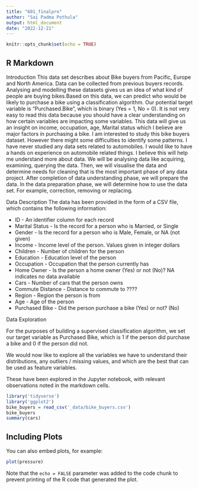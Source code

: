 ```yaml
---
title: "601_finalpro"
author: "Sai Padma Pothula"
output: html_document
date: "2022-12-21"
---
```


```r
knitr::opts_chunk$set(echo = TRUE)
```

## R Markdown

Introduction
This data set describes about Bike buyers from Pacific, Europe and North America. Data can be collected from previous buyers records. Analysing and modelling these datasets gives us an idea of what kind of people are buying bikes.Based on this data, we can predict who would be likely to purchase a bike using a classification algorithm. Our potential target variable is “Purchased.Bike”, which is binary (Yes = 1, No = 0). It is not very easy to read this data because you should have a clear understanding on how certain variables are impacting some variables. This data will give us an insight on income, occupation, age, Marital status which I believe are major factors in purchasing a bike.
I am interested to study this bike buyers dataset. However there might some difficulties to identify some patterns. I have never studied any data sets related to automobiles. I would like to have a hands on experience on automobile related things. I believe this will help me understand more about data. We will be analysing data like acquiring, examining, querying the data. Then, we will visualise the data and determine needs for cleaning that is the most important phase of any data project. After completion of data understanding phase, we will prepare the data. In the data preparation phase, we will determine how to use the data set. For example, correction, removing or replacing.

Data Description
The data has been provided in the form of a CSV file, which contains the following information:

- ID - An identifier column for each record
- Marital Status - Is the record for a person who is Married, or Single
- Gender - Is the record for a person who is Male, Female, or NA (not given)
- Income - Income level of the person. Values given in integer dollars
- Children - Number of children for the person
- Education - Education level of the person
- Occupation - Occupation that the person currently has
- Home Owner - Is the person a home owner (Yes) or not (No)? NA indicates no data available
- Cars - Number of cars that the person owns 
- Commute Distance - Distance to commute to ????
- Region - Region the person is from
- Age - Age of the person
- Purchased Bike - Did the person purchase a bike (Yes) or not? (No)

Data Exploration

For the purposes of building a supervised classification algorithm, we set our target variable as Purchased Bike, which is 1 if the person did purchase a bike and 0 if the person did not.

We would now like to explore all the variables we have to understand their distributions, any outliers / missing values, and which are the best that can be used as feature variables.

These have been explored in the Jupyter notebook, with relevant observations noted in the markdown cells.



```r
library('tidyverse')
library('ggplot2')
bike_buyers = read_csv('_data/bike_buyers.csv')
bike_buyers
summary(cars)
```

## Including Plots

You can also embed plots, for example:

```r
plot(pressure)
```

Note that the `echo = FALSE` parameter was added to the code chunk to prevent printing of the R code that generated the plot.
